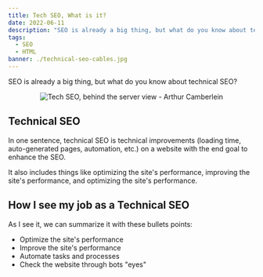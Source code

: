 ```yaml
---
title: Tech SEO, What is it?
date: 2022-06-11
description: "SEO is already a big thing, but what do you know about technical SEO?"
tags:
  - SEO
  - HTML
banner: ./technical-seo-cables.jpg
---
```


SEO is already a big thing, but what do you know about technical SEO?

<p align="center">
  <img src="./technical-seo-cables.jpg" alt="Tech SEO, behind the server view - Arthur Camberlein" title="Cable and server views that make sense for Tech SEO" />
</p>

## Technical SEO

In one sentence, technical SEO is technical improvements (loading time, auto-generated pages, automation, etc.) on a website with the end goal to enhance the SEO.

It also includes things like optimizing the site's performance, improving the site's performance, and optimizing the site's performance.

## How I see my job as a Technical SEO

As I see it, we can summarize it with these bullets points:
  - Optimize the site's performance
  - Improve the site's performance
  - Automate tasks and processes
  - Check the website through bots "eyes"
